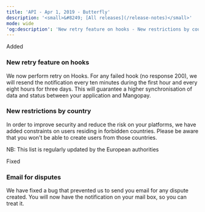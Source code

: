 ```yaml
---  
title: 'API - Apr 1, 2019 - Butterfly'  
description: '<small>&#8249; [All releases](/release-notes)</small>'  
mode: wide  
'og:description': 'New retry feature on hooks - New restrictions by country - Email for disputes'  
---  
```

  
  <div class="pill pill-green rn-pill">Added</div> 
  
### New retry feature on hooks  

We now perform retry on Hooks. For any failed hook (no response 200), we will resend the notification every ten minutes during the first hour and every eight hours for three days. This will guarantee a higher synchronisation of data and status between your application and Mangopay. 
  
### New restrictions by country  

In order to improve security and reduce the risk on your platforms, we have added constraints on users residing in forbidden countries. Please be aware that you won't be able to create users from those countries.   

NB: This list is regularly updated by the European authorities  
  <div class="pill pill-orange rn-pill">Fixed</div> 
  
### Email for disputes  

We have fixed a bug that prevented us to send you email for any dispute created. You will now have the notification on your mail box, so you can treat it.